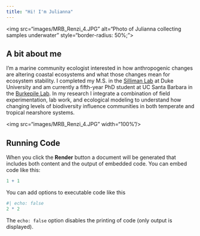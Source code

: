 ```yaml
---
title: "Hi! I'm Julianna"
---
```


\<img src="images/MRB_Renzi_4.JPG" alt="Photo of Julianna collecting samples underwater" style="border-radius: 50%;"\>

## A bit about me

I'm a marine community ecologist interested in how anthropogenic changes are altering coastal ecosystems and what those changes mean for ecosystem stability. I completed my M.S. in the [Silliman Lab](https://sites.nicholas.duke.edu/silliman/) at Duke University and am currently a fifth-year PhD student at UC Santa Barbara in the [Burkepile Lab](https://labs.eemb.ucsb.edu/burkepile/deron/). In my research I integrate a combination of field experimentation, lab work, and ecological modeling to understand how changing levels of biodiversity influence communities in both temperate and tropical nearshore systems.

\<img src="images/MRB_Renzi_4.JPG" width="100%"/\>

## Running Code

When you click the **Render** button a document will be generated that includes both content and the output of embedded code. You can embed code like this:

```r
1 + 1
```

You can add options to executable code like this

```r
#| echo: false
2 * 2
```

The `echo: false` option disables the printing of code (only output is displayed).
